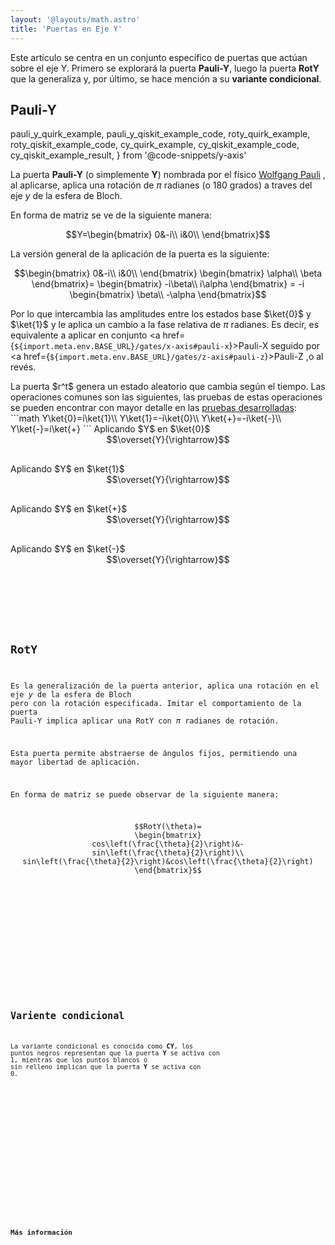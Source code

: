 ```yaml
---
layout: '@layouts/math.astro'
title: 'Puertas en Eje Y'
---
```


Este artículo se centra en un conjunto específico de puertas que actúan sobre el eje Y. Primero se explorará la puerta **Pauli-Y**, luego la puerta **RotY** que la generaliza y, por último, se hace mención a su **variante condicional**.

## Pauli-Y

  pauli_y_quirk_example,
  pauli_y_qiskit_example_code,
  roty_quirk_example,
  roty_qiskit_example_code,
  cy_quirk_example,
  cy_qiskit_example_code,
  cy_qiskit_example_result,
} from '@code-snippets/y-axis'

La puerta **Pauli-Y** (o simplemente **Y**) nombrada por el físico <a href="https://en.wikipedia.org/wiki/Wolfgang_Pauli" target="_blank">Wolfgang Pauli</a> , al aplicarse, aplica una rotación de $\pi$ radianes (o 180 grados) a traves del eje $y$ de la esfera de Bloch.

En forma de matriz se ve de la siguiente manera:

```math
Y=\begin{bmatrix}
0&-i\\
i&0\\
\end{bmatrix}
```

La versión general de la aplicación de la puerta es la siguiente:

```math
\begin{bmatrix}
0&-i\\
i&0\\
\end{bmatrix}
\begin{bmatrix}
\alpha\\
\beta
\end{bmatrix}=
\begin{bmatrix}
-i\beta\\
i\alpha
\end{bmatrix}
=
-i
\begin{bmatrix}
\beta\\
-\alpha
\end{bmatrix}
```

Por lo que intercambia las amplitudes entre los estados base $\ket{0}$ y $\ket{1}$ y le aplica un cambio a la fase relativa de $\pi$ radianes. Es decir, es equivalente a aplicar en conjunto <a href={`${import.meta.env.BASE_URL}/gates/x-axis#pauli-x`}>Pauli-X</a> seguido por <a href={`${import.meta.env.BASE_URL}/gates/z-axis#pauli-z`}>Pauli-Z</a> ,o al revés.

<Tabs>
  <TabItem label='Quirk'>
    <Box>
        <QuantumCircuit src={pauli_y_quirk_example} />
        La puerta $r^t$ genera un estado aleatorio que cambia según el tiempo.
    </Box>
  </TabItem>
  <TabItem label="Dirac">
    <Box>
        Las operaciones comunes son las siguientes, las pruebas de estas operaciones se pueden encontrar con mayor detalle en las <a href={`${import.meta.env.BASE_URL}/proofs/y-axis#conversiones-de-estados-comunes`}>pruebas desarrolladas</a>:
        ```math
        Y\ket{0}=i\ket{1}\\
        Y\ket{1}=-i\ket{0}\\
        Y\ket{+}=-i\ket{-}\\
        Y\ket{-}=i\ket{+}
        ```
    </Box>
  </TabItem>
  <TabItem label='Círculos'>
    <Box>
        Aplicando $Y$ en $\ket{0}$
        <div style="display: flex; justify-content:center; align-items:center; margin-bottom:30px; flex-direction:row">
            <Circle width={'80'} phase={"0"} prob={1} label={"\\ket{0}"}/>
            <Circle width={'80'} phase={"0"} prob={0} label={"\\ket{1}"}/>
            $$\overset{Y}{\rightarrow}$$ 
            <Circle width={'80'} phase={"0"} prob={0} label={"\\ket{0}"}/>
            <Circle width={'80'} phase={"90"} prob={1} label={"\\ket{1}"}/>
        </div>
        Aplicando $Y$ en $\ket{1}$
        <div style="display: flex; justify-content:center; align-items:center; margin-bottom:30px; flex-direction:row">
            <Circle width={'80'} phase={"0"} prob={0} label={"\\ket{0}"}/>
            <Circle width={'80'} phase={"0"} prob={1} label={"\\ket{1}"}/>
            $$\overset{Y}{\rightarrow}$$ 
            <Circle width={'80'} phase={"-90"} prob={1} label={"\\ket{0}"}/>
            <Circle width={'80'} phase={"0"} prob={0} label={"\\ket{1}"}/>
        </div>
        Aplicando $Y$ en $\ket{+}$
        <div style="display: flex; justify-content:center; align-items:center; margin-bottom:30px; flex-direction:row">
            <Circle width={'80'} phase={"0"} prob={0.5} label={"\\ket{0}"}/>
            <Circle width={'80'} phase={"0"} prob={0.5} label={"\\ket{1}"}/>
            $$\overset{Y}{\rightarrow}$$ 
            <Circle width={'80'} phase={"270"} prob={0.5} label={"\\ket{0}"}/>
            <Circle width={'80'} phase={"90"} prob={0.5} label={"\\ket{1}"}/>
        </div>
        Aplicando $Y$ en $\ket{-}$
        <div style="display: flex; justify-content:center; align-items:center; margin-bottom:30px; flex-direction:row">
            <Circle width={'80'} phase={"0"} prob={0.5} label={"\\ket{0}"}/>
            <Circle width={'80'} phase={"180"} prob={0.5} label={"\\ket{1}"}/>
            $$\overset{Y}{\rightarrow}$$ 
            <Circle width={'80'} phase={"90"} prob={0.5} label={"\\ket{0}"}/>
            <Circle width={'80'} phase={"90"} prob={0.5} label={"\\ket{1}"}/>
        </div>
    </Box>
  </TabItem>
  <TabItem label='Qiskit'> 
    <Box>
        <Code
          code={pauli_y_qiskit_example_code}
          lang='py'
        />
    </Box>
  </TabItem>
</Tabs>

## RotY

Es la generalización de la puerta anterior, aplica una rotación en el eje $y$ de la esfera de Bloch pero con la rotación especificada. Imitar el comportamiento de la puerta Pauli-Y implica aplicar una RotY con $\pi$ radianes de rotación.

Esta puerta permite abstraerse de ángulos fijos, permitiendo una mayor libertad de aplicación.

En forma de matriz se puede observar de la siguiente manera:

```math
RotY(\theta)=
\begin{bmatrix}
cos\left(\frac{\theta}{2}\right)&- sin\left(\frac{\theta}{2}\right)\\
sin\left(\frac{\theta}{2}\right)&cos\left(\frac{\theta}{2}\right)
\end{bmatrix}
```

<Tabs>
  <TabItem label='Quirk'>
    <Box>
      <QuantumCircuit src={roty_quirk_example} />
    </Box>
  </TabItem>
  <TabItem label='Qiskit'>
    <Box>
      <Code code={roty_qiskit_example_code} lang='py' />
    </Box>
  </TabItem>
</Tabs>

## Variente condicional

La variante condicional es conocida como **CY**, los puntos negros representan que la puerta **Y** se activa con $1$, mientras que los puntos blancos o sin relleno implican que la puerta **Y** se activa con $0$.

<Tabs>
  <TabItem label='Quirk'>
    <Box>
      <QuantumCircuit src={cy_quirk_example} />
    </Box>
  </TabItem>
  <TabItem label='Qiskit'>
    <Box>
      <Tabs>
        <TabItem label='Código'>
          <Code code={cy_qiskit_example_code} lang='py' />
        </TabItem>
        <TabItem label='Resultado'>
          <Code code={cy_qiskit_example_result} lang='text' />
        </TabItem>
      </Tabs>
    </Box>
  </TabItem>
</Tabs>

## Más información

<Recommendations />
<BibItem id="wong" prefix="Capítulo 2.6.3, " rate="r" />
<BibItem id='basicGatesSoar' rate='a' />
<BibItem id='oreilly' rate='o' prefix='Capítulo 2, ' />
